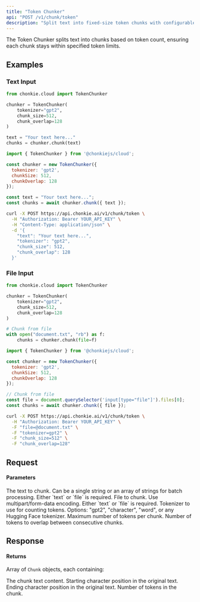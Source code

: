 ```yaml
---
title: "Token Chunker"
api: "POST /v1/chunk/token"
description: "Split text into fixed-size token chunks with configurable overlap"
---
```


The Token Chunker splits text into chunks based on token count, ensuring each chunk stays within specified token limits.

## Examples

### Text Input

<CodeGroup>

```python Python
from chonkie.cloud import TokenChunker

chunker = TokenChunker(
    tokenizer="gpt2",
    chunk_size=512,
    chunk_overlap=128
)

text = "Your text here..."
chunks = chunker.chunk(text)
```

```javascript JavaScript
import { TokenChunker } from '@chonkiejs/cloud';

const chunker = new TokenChunker({
  tokenizer: 'gpt2',
  chunkSize: 512,
  chunkOverlap: 128
});

const text = "Your text here...";
const chunks = await chunker.chunk({ text });
```

```bash cURL
curl -X POST https://api.chonkie.ai/v1/chunk/token \
  -H "Authorization: Bearer YOUR_API_KEY" \
  -H "Content-Type: application/json" \
  -d '{
    "text": "Your text here...",
    "tokenizer": "gpt2",
    "chunk_size": 512,
    "chunk_overlap": 128
  }'
```

</CodeGroup>

### File Input

<CodeGroup>

```python Python
from chonkie.cloud import TokenChunker

chunker = TokenChunker(
    tokenizer="gpt2",
    chunk_size=512,
    chunk_overlap=128
)

# Chunk from file
with open("document.txt", "rb") as f:
    chunks = chunker.chunk(file=f)
```

```javascript JavaScript
import { TokenChunker } from '@chonkiejs/cloud';

const chunker = new TokenChunker({
  tokenizer: 'gpt2',
  chunkSize: 512,
  chunkOverlap: 128
});

// Chunk from file
const file = document.querySelector('input[type="file"]').files[0];
const chunks = await chunker.chunk({ file });
```

```bash cURL
curl -X POST https://api.chonkie.ai/v1/chunk/token \
  -H "Authorization: Bearer YOUR_API_KEY" \
  -F "file=@document.txt" \
  -F "tokenizer=gpt2" \
  -F "chunk_size=512" \
  -F "chunk_overlap=128"
```

</CodeGroup>

## Request

#### Parameters

<ParamField path="text" type="string | string[]">
  The text to chunk. Can be a single string or an array of strings for batch processing. Either `text` or `file` is required.
</ParamField>

<ParamField path="file" type="file">
  File to chunk. Use multipart/form-data encoding. Either `text` or `file` is required.
</ParamField>

<ParamField path="tokenizer" type="string" default="gpt2">
  Tokenizer to use for counting tokens. Options: "gpt2", "character", "word", or any Hugging Face tokenizer.
</ParamField>

<ParamField path="chunk_size" type="integer" default="512">
  Maximum number of tokens per chunk.
</ParamField>

<ParamField path="chunk_overlap" type="integer" default="0">
  Number of tokens to overlap between consecutive chunks.
</ParamField>

## Response

#### Returns

Array of `Chunk` objects, each containing:

<ResponseField name="text" type="string">
  The chunk text content.
</ResponseField>

<ResponseField name="start_index" type="integer">
  Starting character position in the original text.
</ResponseField>

<ResponseField name="end_index" type="integer">
  Ending character position in the original text.
</ResponseField>

<ResponseField name="token_count" type="integer">
  Number of tokens in the chunk.
</ResponseField>

